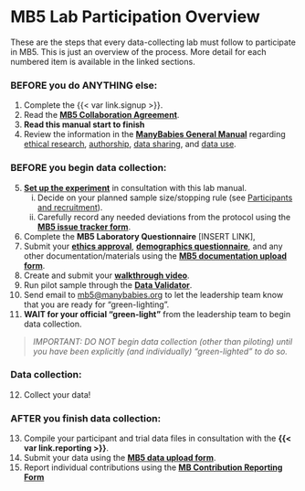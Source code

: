# MB5 Lab Participation Overview {#laboverview}

These are the steps that every data-collecting lab must follow to participate in MB5. This is just an overview of the process. More detail for each numbered item is available in the linked sections.

### BEFORE you do ANYTHING else: {.unnumbered}

(@)  Complete the {{< var link.signup >}}.
(@)  Read the <a href="https://docs.google.com/document/d/1vbTDmH6euda5pJN4uyds3zsnQ1DXrW9wpHogwC-5TSk/edit?usp=sharing" target="_blank"><b>MB5 Collaboration Agreement</b></a>.
(@)  <b>Read this manual start to finish</b> 
(@) Review the information in the <a href="https://docs.google.com/document/d/e/2PACX-1vQT9a2lYPUclD_Mbqz_sca4NZq6tCb1HzfMSt9EEQt54mAb55vrkE3J6_6uydYAH-afCdSCaSELycAI/pub" target="_blank"><b>ManyBabies General Manual</b></a> regarding <a href="https://docs.google.com/document/d/1dZ3sF2UcxvpkfOfKSKFeObTMZRbpUYloMUiPYtZy0ng/edit#heading=h.22i70rxou3ha" target="_blank">ethical research</a>, <a href="https://docs.google.com/document/d/1dZ3sF2UcxvpkfOfKSKFeObTMZRbpUYloMUiPYtZy0ng/edit#heading=h.9ty2g48mpe0t" target="_blank">authorship</a>, <a href="https://docs.google.com/document/d/1dZ3sF2UcxvpkfOfKSKFeObTMZRbpUYloMUiPYtZy0ng/edit#heading=h.aunbjkpwxhf3" target="_blank">data sharing</a>, and <a href="https://docs.google.com/document/d/1dZ3sF2UcxvpkfOfKSKFeObTMZRbpUYloMUiPYtZy0ng/edit#heading=h.6h67zsyeiveg" target="_blank">data use</a>.

### BEFORE you begin data collection: {.unnumbered}

(@)  [**Set up the experiment**](#setup) in consultation with this lab manual. 
    i) Decide on your planned sample size/stopping rule (see [Participants and recruitment](#participants)). 
    ii) Carefully record any needed deviations from the protocol using the <a href="https://docs.google.com/forms/d/e/1FAIpQLSfXoKjJo3XgGuXCLhWhzEDz0UrJ7tmio-70SoS24g4vqc4Utg/viewform?usp=sf_link" target="_blank"><b>MB5 issue tracker form</b></a>.
(@)  Complete the <b>MB5 Laboratory Questionnaire</b> \[INSERT LINK\],
(@)  Submit your [**ethics approval**](#ethics-approval), [**demographics questionnaire**](#demographics), and any other documentation/materials using the <a href="https://docs.google.com/forms/d/e/1FAIpQLScunCYwrJApObng6xVV_lN4CUrcLrsrAKmiBmia67vPc9jNTA/viewform?usp=sf_link" target="_blank"><b>MB5 documentation upload form</b></a>.
(@)  Create and submit your [**walkthrough video**](#walkthrough).
(@)  Run pilot sample through the <a href="https://manybabies.org/validator/" target="_blank"><b>Data Validator</b></a>.
(@)  Send email to [mb5\@manybabies.org](mb5@manybabies.org) to let the leadership team know that you are ready for “green-lighting”.
(@) **WAIT for your official “green-light”** from the leadership team to begin data collection.

> *IMPORTANT: DO NOT begin data collection (other than piloting) until you have been explicitly (and individually) “green-lighted” to do so.*

### Data collection: {.unnumbered}

(@) Collect your data!

### AFTER you finish data collection: {.unnumbered}

(@) Compile your participant and trial data files in consultation with the **{{< var link.reporting >}}**.
(@) Submit your data using the [**MB5 data upload form**](https://docs.google.com/forms/d/e/1FAIpQLSeydFOC2LviKVBhHEpExH5SEJsqH0705pxH8gwHsPDN13Qk6Q/viewform?usp=sf_link).
(@) Report individual contributions using the [**MB Contribution Reporting Form**](https://manybabies.org/credit/)
